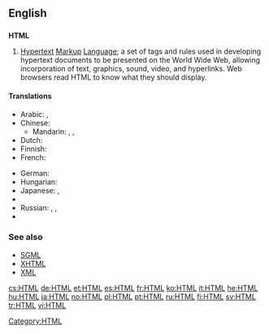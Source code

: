 ==English==
{{wikipedia}}

==={{initialism}}===
'''HTML'''

# [[hypertext|Hypertext]] [[markup|Markup]] [[language|Language]]; a set of tags and rules used in developing hypertext documents to be presented on the World Wide Web, allowing incorporation of text, graphics, sound, video, and hyperlinks. Web browsers read HTML to know what they should display.

====Translations====
{{trans-top|HTML}}
* Arabic: {{t-|ar|HTML|m|tr='eych-tii-'em-'el|sc=Latn}},  {{t|ar|إتش.تي.إم.إل|m|tr='eych-tii-'em-'el}}
* Chinese:
** Mandarin: {{t-|cmn|HTML|tr=|sc=Latn}}, {{t|cmn|超文本置標語言|sc=Hani}}, {{t|cmn|超文本置标语言|tr=chāowénběn zhì biāoyǔyán|sc=Hani}}
* Dutch: {{t-|nl|HTML}}
* Finnish: {{t+|fi|HTML}}
* French: {{t+|fr|HTML|m|tr=aʃ.te.ɛm.ɛl}}
{{trans-mid}}
* German: {{t+|de|HTML|f|n|tr=ˈhaːˈteːˈɛmˈɛl}}
* Hungarian: {{t+|hu|HTML|tr=ˈhaː-teː-ɛm-ɛl}}
* Japanese: {{t+|ja|HTML|tr=eichi-tī-emu-eru|sc=Latn}},  {{t|ja|エイチ・ティー・エム・エル|tr=eichi-tī-emu-eru}}
* {{trreq|Portuguese}}
* Russian: {{t+|ru|HTML|m|tr=aš-te-em-él', ejč-ti-em-él}},  {{t|ru|аш-тэ-эм-эль|m|tr=aš-te-em-él'}},  {{t|ru|эйч-ти-эм-эл|m|tr=ejč-ti-em-él}}
* {{trreq|Spanish}}
{{trans-bottom}}

===See also===
* [[SGML]]
* [[XHTML]]
* [[XML]]

[[Category:HTML]]

[[cs:HTML]]
[[de:HTML]]
[[et:HTML]]
[[es:HTML]]
[[fr:HTML]]
[[ko:HTML]]
[[it:HTML]]
[[he:HTML]]
[[hu:HTML]]
[[ja:HTML]]
[[no:HTML]]
[[pl:HTML]]
[[pt:HTML]]
[[ru:HTML]]
[[fi:HTML]]
[[sv:HTML]]
[[tr:HTML]]
[[vi:HTML]]